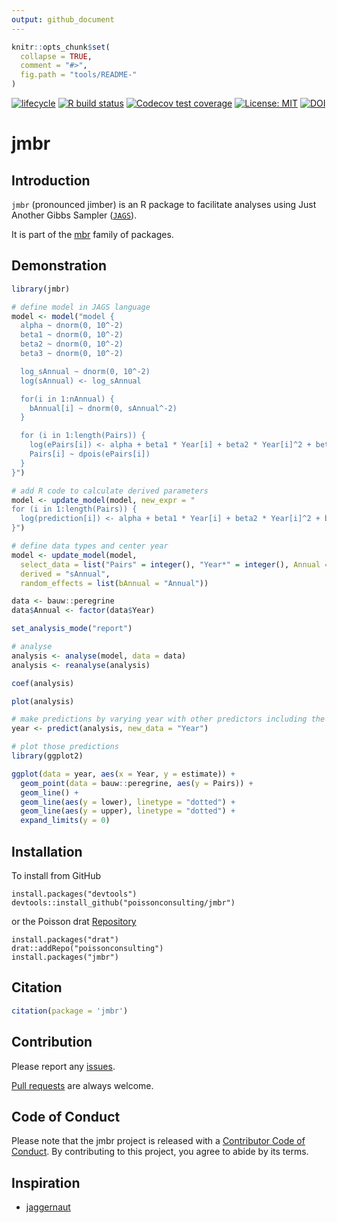 ```yaml
---
output: github_document
---
```


<!-- README.md is generated from README.Rmd. Please edit that file -->

```r
knitr::opts_chunk$set(
  collapse = TRUE,
  comment = "#>",
  fig.path = "tools/README-"
)
```

 [![lifecycle](https://img.shields.io/badge/lifecycle-maturing-blue.svg)](https://www.tidyverse.org/lifecycle/#maturing)
[![R build status](https://github.com/poissonconsulting/jmbr/workflows/R-CMD-check/badge.svg)](https://github.com/poissonconsulting/jmbr/actions)
[![Codecov test coverage](https://codecov.io/gh/poissonconsulting/jmbr/branch/master/graph/badge.svg)](https://codecov.io/gh/poissonconsulting/jmbr?branch=master)
[![License: MIT](https://img.shields.io/badge/License-MIT-blue.svg)](https://opensource.org/licenses/MIT)
[![DOI](https://zenodo.org/badge/DOI/10.5281/zenodo.1162355.svg)](https://doi.org/10.5281/zenodo.1162355)

# jmbr

## Introduction

`jmbr` (pronounced jimber) is an R package to facilitate analyses using Just Another Gibbs Sampler ([`JAGS`](http://mcmc-jags.sourceforge.net)).

It is part of the [mbr](https://github.com/poissonconsulting/mbr) family of packages.

## Demonstration

```r
library(jmbr)
```

```r
# define model in JAGS language
model <- model("model {
  alpha ~ dnorm(0, 10^-2)
  beta1 ~ dnorm(0, 10^-2)
  beta2 ~ dnorm(0, 10^-2)
  beta3 ~ dnorm(0, 10^-2)

  log_sAnnual ~ dnorm(0, 10^-2)
  log(sAnnual) <- log_sAnnual

  for(i in 1:nAnnual) {
    bAnnual[i] ~ dnorm(0, sAnnual^-2)
  }

  for (i in 1:length(Pairs)) {
    log(ePairs[i]) <- alpha + beta1 * Year[i] + beta2 * Year[i]^2 + beta3 * Year[i]^3 + bAnnual[Annual[i]]
    Pairs[i] ~ dpois(ePairs[i])
  }
}")

# add R code to calculate derived parameters
model <- update_model(model, new_expr = "
for (i in 1:length(Pairs)) {
  log(prediction[i]) <- alpha + beta1 * Year[i] + beta2 * Year[i]^2 + beta3 * Year[i]^3 + bAnnual[Annual[i]]
}")

# define data types and center year
model <- update_model(model, 
  select_data = list("Pairs" = integer(), "Year*" = integer(), Annual = factor()),
  derived = "sAnnual",
  random_effects = list(bAnnual = "Annual"))

data <- bauw::peregrine
data$Annual <- factor(data$Year)

set_analysis_mode("report")

# analyse
analysis <- analyse(model, data = data)
analysis <- reanalyse(analysis)

coef(analysis)

plot(analysis)
```

```r
# make predictions by varying year with other predictors including the random effect of Annual held constant
year <- predict(analysis, new_data = "Year")

# plot those predictions
library(ggplot2)

ggplot(data = year, aes(x = Year, y = estimate)) +
  geom_point(data = bauw::peregrine, aes(y = Pairs)) +
  geom_line() +
  geom_line(aes(y = lower), linetype = "dotted") +
  geom_line(aes(y = upper), linetype = "dotted") +
  expand_limits(y = 0)
```

## Installation

To install from GitHub
```
install.packages("devtools")
devtools::install_github("poissonconsulting/jmbr")
```

or the Poisson drat [Repository](https://github.com/poissonconsulting/drat)

```
install.packages("drat")
drat::addRepo("poissonconsulting")
install.packages("jmbr")
```

## Citation

```r
citation(package = 'jmbr')
```

## Contribution

Please report any [issues](https://github.com/poissonconsulting/jmbr/issues).

[Pull requests](https://github.com/poissonconsulting/jmbr/pulls) are always welcome.

## Code of Conduct

Please note that the jmbr project is released with a [Contributor Code of Conduct](https://contributor-covenant.org/version/2/0/CODE_OF_CONDUCT.html). By contributing to this project, you agree to abide by its terms.

## Inspiration

- [jaggernaut](https://github.com/poissonconsulting/jaggernaut)
